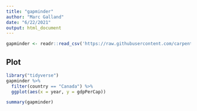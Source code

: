 ```yaml
---
title: "gapminder"
author: "Marc Galland"
date: "6/22/2021"
output: html_document
---
```


```r
gapminder <- readr::read_csv('https://raw.githubusercontent.com/carpentries-incubator/open-science-with-r/gh-pages/data/gapminder.csv')
```

## Plot

```r
library("tidyverse")
gapminder %>% 
  filter(country == "Canada") %>% 
  ggplot(aes(x = year, y = gdpPerCap))
```

```r
summary(gapminder)
```

